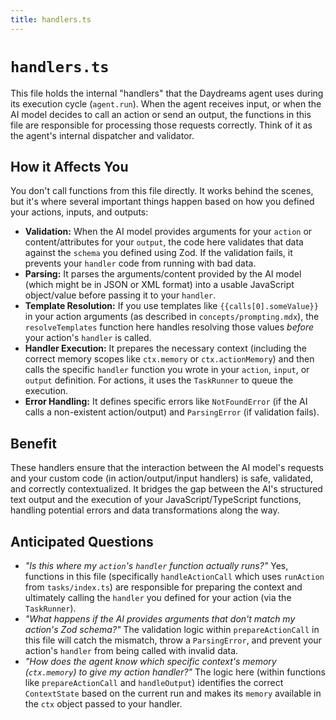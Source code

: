```yaml
---
title: handlers.ts
---
```


# `handlers.ts`

This file holds the internal "handlers" that the Daydreams agent uses during its execution cycle (`agent.run`). When the agent receives input, or when the AI model decides to call an action or send an output, the functions in this file are responsible for processing those requests correctly. Think of it as the agent's internal dispatcher and validator.

## How it Affects You

You don't call functions from this file directly. It works behind the scenes, but it's where several important things happen based on how you defined your actions, inputs, and outputs:

-   **Validation:** When the AI model provides arguments for your `action` or content/attributes for your `output`, the code here validates that data against the `schema` you defined using Zod. If the validation fails, it prevents your `handler` code from running with bad data.
-   **Parsing:** It parses the arguments/content provided by the AI model (which might be in JSON or XML format) into a usable JavaScript object/value before passing it to your `handler`.
-   **Template Resolution:** If you use templates like `{{calls[0].someValue}}` in your action arguments (as described in `concepts/prompting.mdx`), the `resolveTemplates` function here handles resolving those values _before_ your action's `handler` is called.
-   **Handler Execution:** It prepares the necessary context (including the correct memory scopes like `ctx.memory` or `ctx.actionMemory`) and then calls the specific `handler` function you wrote in your `action`, `input`, or `output` definition. For actions, it uses the `TaskRunner` to queue the execution.
-   **Error Handling:** It defines specific errors like `NotFoundError` (if the AI calls a non-existent action/output) and `ParsingError` (if validation fails).

## Benefit

These handlers ensure that the interaction between the AI model's requests and your custom code (in action/output/input handlers) is safe, validated, and correctly contextualized. It bridges the gap between the AI's structured text output and the execution of your JavaScript/TypeScript functions, handling potential errors and data transformations along the way.

## Anticipated Questions

-   _"Is this where my `action`'s `handler` function actually runs?"_
    Yes, functions in this file (specifically `handleActionCall` which uses `runAction` from `tasks/index.ts`) are responsible for preparing the context and ultimately calling the `handler` you defined for your action (via the `TaskRunner`).
-   _"What happens if the AI provides arguments that don't match my action's Zod schema?"_
    The validation logic within `prepareActionCall` in this file will catch the mismatch, throw a `ParsingError`, and prevent your action's `handler` from being called with invalid data.
-   _"How does the agent know which specific context's memory (`ctx.memory`) to give my action handler?"_
    The logic here (within functions like `prepareActionCall` and `handleOutput`) identifies the correct `ContextState` based on the current run and makes its `memory` available in the `ctx` object passed to your handler. 